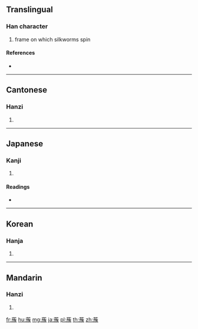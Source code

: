 {{character info/new}}
==Translingual==

===Han character===
{{Han char|rn=140|rad=艸|as=11|sn=17|four=44234|canj=TYSK}}

# frame on which silkworms spin

====References====
* {{Han ref|kx=1054.370|dkj=31815|dj=1517.140|hdz=53283.160|uh=851F|ud=34079|bh=E754|bd=59220}}

----

==Cantonese==

===Hanzi===
{{yue-hanzi|jyut=|y=chuk6}}

# {{defn|lang=yue|sort=艸11}}

----

==Japanese==

===Kanji===
{{ja-kanji|grade=|rs=艸11}}

# {{defn|lang=ja|sort=艸11}}

====Readings====
* {{ja-readings|on=[[ぞく]] (zoku), [[そう]] (sō)|kun=[[まぶし]] (mabushi)|nanori=}}

----

==Korean==

===Hanja===
{{ko-hanja|hangeul=주|eumhun=|rv=ju|mr=chu|y=cwu}}

# {{defn|lang=ko|sort=艸11}}

----

==Mandarin==

===Hanzi===
{{cmn-hanzi|pin=[[chuò]] ([[chuo4]]), [[còu]] ([[cou4]]), [[cù]] ([[cu4]])|wg=ch'o<sup>4</sup>, ts'ou<sup>4</sup>, ts'u<sup>4</sup>}}

# {{defn|lang=cmn|sort=艸11}}

[[fr:蔟]]
[[hu:蔟]]
[[mg:蔟]]
[[ja:蔟]]
[[pl:蔟]]
[[th:蔟]]
[[zh:蔟]]
